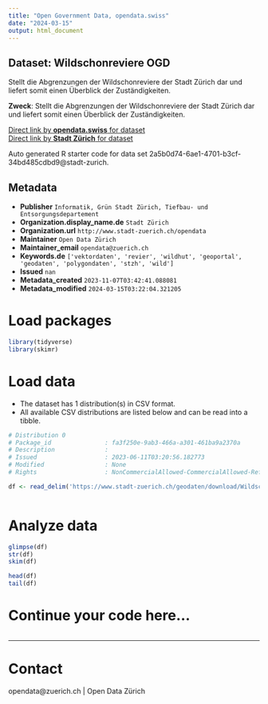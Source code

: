 ```yaml
---
title: "Open Government Data, opendata.swiss"
date: "2024-03-15"
output: html_document
---
```


## Dataset: Wildschonreviere OGD

Stellt die Abgrenzungen der Wildschonreviere der Stadt Zürich dar und liefert somit einen Überblick der Zuständigkeiten.

**Zweck**: Stellt die Abgrenzungen der Wildschonreviere der Stadt Zürich dar und liefert somit einen Überblick der Zuständigkeiten.

[Direct link by **opendata.swiss** for dataset](https://opendata.swiss/de/dataset/wildschonreviere-ogd)<br>
[Direct link by **Stadt Zürich** for dataset](https://data.stadt-zuerich.ch/dataset/geo_wildschonreviere_ogd)

Auto generated R starter code for data set 2a5b0d74-6ae1-4701-b3cf-34bd485cdbd9@stadt-zurich.

## Metadata

- **Publisher** `Informatik, Grün Stadt Zürich, Tiefbau- und Entsorgungsdepartement`
- **Organization.display_name.de** `Stadt Zürich`
- **Organization.url** `http://www.stadt-zuerich.ch/opendata`
- **Maintainer** `Open Data Zürich`
- **Maintainer_email** `opendata@zuerich.ch`
- **Keywords.de** `['vektordaten', 'revier', 'wildhut', 'geoportal', 'geodaten', 'polygondaten', 'stzh', 'wild']`
- **Issued** `nan`
- **Metadata_created** `2023-11-07T03:42:41.088081`
- **Metadata_modified** `2024-03-15T03:22:04.321205`


# Load packages

```r

library(tidyverse)
library(skimr)

```

# Load data

-   The dataset has 1 distribution(s) in CSV format.
-   All available CSV distributions are listed below and can be read into a tibble.

```r

# Distribution 0
# Package_id               : fa3f250e-9ab3-466a-a301-461ba9a2370a
# Description              : 
# Issued                   : 2023-06-11T03:20:56.182773
# Modified                 : None
# Rights                   : NonCommercialAllowed-CommercialAllowed-ReferenceNotRequired

df <- read_delim('https://www.stadt-zuerich.ch/geodaten/download/Wildschonreviere_OGD?format=10008')



```

# Analyze data

```r

glimpse(df)
str(df)
skim(df)

head(df)
tail(df)

```

# Continue your code here...

```r

```

------------------------------------------------------------------------

# Contact

opendata@zuerich.ch | Open Data Zürich
